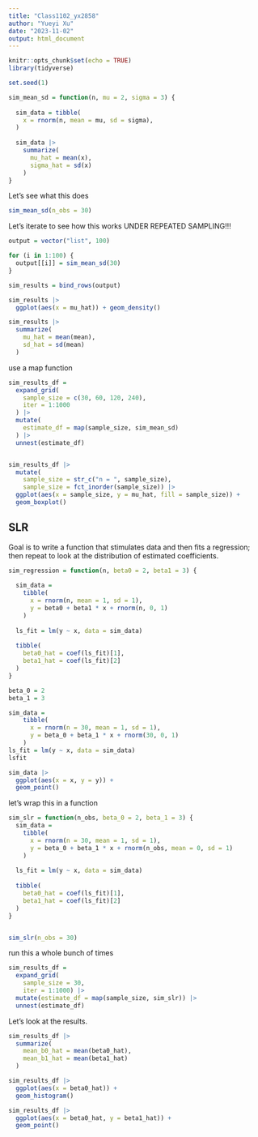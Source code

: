 ```yaml
---
title: "Class1102_yx2858"
author: "Yueyi Xu"
date: "2023-11-02"
output: html_document
---
```


```r
knitr::opts_chunk$set(echo = TRUE)
library(tidyverse)

set.seed(1)

```

```r
sim_mean_sd = function(n, mu = 2, sigma = 3) {
  
  sim_data = tibble(
    x = rnorm(n, mean = mu, sd = sigma),
  )
  
  sim_data |> 
    summarize(
      mu_hat = mean(x),
      sigma_hat = sd(x)
    )
}
```


Let's see what this does

```r
sim_mean_sd(n_obs = 30)
```


Let's iterate to see how this works UNDER REPEATED SAMPLING!!!

```r
output = vector("list", 100)

for (i in 1:100) {
  output[[i]] = sim_mean_sd(30)
}

sim_results = bind_rows(output)

sim_results |>
  ggplot(aes(x = mu_hat)) + geom_density()

sim_results |>
  summarize(
    mu_hat = mean(mean),
    sd_hat = sd(mean)
  )
```


use a map function

```r
sim_results_df = 
  expand_grid(
    sample_size = c(30, 60, 120, 240),
    iter = 1:1000
  ) |> 
  mutate(
    estimate_df = map(sample_size, sim_mean_sd)
  ) |> 
  unnest(estimate_df)


sim_results_df |> 
  mutate(
    sample_size = str_c("n = ", sample_size),
    sample_size = fct_inorder(sample_size)) |> 
  ggplot(aes(x = sample_size, y = mu_hat, fill = sample_size)) + 
  geom_boxplot()
```


## SLR

Goal is to write a function that stimulates data and then fits a regression; then repeat to look at the distribution of estimated coefficients.

```r
sim_regression = function(n, beta0 = 2, beta1 = 3) {
  
  sim_data = 
    tibble(
      x = rnorm(n, mean = 1, sd = 1),
      y = beta0 + beta1 * x + rnorm(n, 0, 1)
    )
  
  ls_fit = lm(y ~ x, data = sim_data)
  
  tibble(
    beta0_hat = coef(ls_fit)[1],
    beta1_hat = coef(ls_fit)[2]
  )
}
```

```r
beta_0 = 2
beta_1 = 3

sim_data = 
    tibble(
      x = rnorm(n = 30, mean = 1, sd = 1),
      y = beta_0 + beta_1 * x + rnorm(30, 0, 1)
    )
ls_fit = lm(y ~ x, data = sim_data)
lsfit

sim_data |>
  ggplot(aes(x = x, y = y)) +
  geom_point()
```

let's wrap this in a function

```r
sim_slr = function(n_obs, beta_0 = 2, beta_1 = 3) {
  sim_data =
    tibble(
      x = rnorm(n = 30, mean = 1, sd = 1),
      y = beta_0 + beta_1 * x + rnorm(n_obs, mean = 0, sd = 1)
    )
  
  ls_fit = lm(y ~ x, data = sim_data)
  
  tibble(
    beta0_hat = coef(ls_fit)[1],
    beta1_hat = coef(ls_fit)[2]
  )
}


sim_slr(n_obs = 30)
```


run this a whole bunch of times

```r
sim_results_df =
  expand_grid(
    sample_size = 30,
    iter = 1:1000) |>
  mutate(estimate_df = map(sample_size, sim_slr)) |>
  unnest(estimate_df)
```


Let's look at the results.

```r
sim_results_df |>
  summarize(
    mean_b0_hat = mean(beta0_hat),
    mean_b1_hat = mean(beta1_hat)
  )

sim_results_df |>
  ggplot(aes(x = beta0_hat)) +
  geom_histogram()

sim_results_df |>
  ggplot(aes(x = beta0_hat, y = beta1_hat)) +
  geom_point()
```


